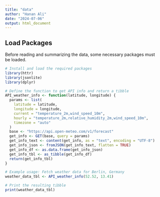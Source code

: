 ```yaml
---
title: "data"
author: "Hanan Ali"
date: "2024-07-06"
output: html_document
---
```


## Load Packages
Before reading and summarizing the data, some necessary packages must be loaded.
```r
# Install and load the required packages
library(httr)
library(jsonlite)
library(dplyr)

# Define the function to get API info and return a tibble
API_weather_info <- function(latitude, longitude) {
  params <- list(
    latitude = latitude,
    longitude = longitude,
    current = "temperature_2m,wind_speed_10m",
    hourly = "temperature_2m,relative_humidity_2m,wind_speed_10m",
    timezone = "auto"
  )
  base <- "https://api.open-meteo.com/v1/forecast"
  get_info <- GET(base, query = params)
  get_info_text <- content(get_info, as = "text", encoding = "UTF-8")
  get_info_json <- fromJSON(get_info_text, flatten = TRUE)
  get_info_df <- as.data.frame(get_info_json)
  get_info_tbl <- as_tibble(get_info_df)
  return(get_info_tbl)
}

# Example usage: Fetch weather data for Berlin, Germany
weather_data_tbl <- API_weather_info(52.52, 13.41)

# Print the resulting tibble
print(weather_data_tbl)

```

